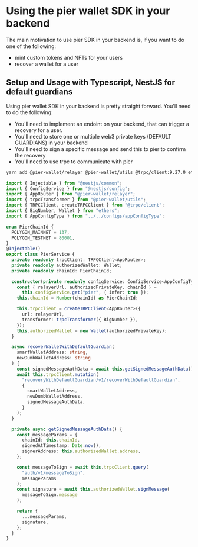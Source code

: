 # Using the pier wallet SDK in your backend

The main motivation to use pier SDK in your backend is, if you want to do one of the following:

- mint custom tokens and NFTs for your users
- recover a wallet for a user

## Setup and Usage with Typescript, NestJS for default guardians

Using pier wallet SDK in your backend is pretty straight forward. You'll need to do the following:

- You'll need to implement an endoint on your backend, that can trigger a recovery for a user.
- You'll need to store one or multiple web3 private keys (DEFAULT GUARDIANS) in your backend
- You'll need to sign a specific message and send this to pier to confirm the recovery
- You'll need to use trpc to communicate with pier

```sh
yarn add @pier-wallet/relayer @pier-wallet/utils @trpc/client:9.27.0 ethers:^5.7.2
```

```ts
import { Injectable } from "@nestjs/common";
import { ConfigService } from "@nestjs/config";
import { AppRouter } from "@pier-wallet/relayer";
import { trpcTransformer } from "@pier-wallet/utils";
import { TRPCClient, createTRPCClient } from "@trpc/client";
import { BigNumber, Wallet } from "ethers";
import { AppConfigType } from "../../configs/appConfigType";

enum PierChainId {
  POLYGON_MAINNET = 137,
  POLYGON_TESTNET = 80001,
}
@Injectable()
export class PierService {
  private readonly trpcClient: TRPCClient<AppRouter>;
  private readonly authorizedWallet: Wallet;
  private readonly chainId: PierChainId;

  constructor(private readonly configService: ConfigService<AppConfigType>) {
    const { relayerUrl, authorizedPrivateKey, chainId } =
      this.configService.get("pier", { infer: true });
    this.chainId = Number(chainId) as PierChainId;

    this.trpcClient = createTRPCClient<AppRouter>({
      url: relayerUrl,
      transformer: trpcTransformer({ BigNumber }),
    });
    this.authorizedWallet = new Wallet(authorizedPrivateKey);
  }

  async recoverWalletWithDefaultGuardian(
    smartWalletAddress: string,
    newDumbWalletAddress: string
  ) {
    const signedMessageAuthData = await this.getSignedMessageAuthData();
    await this.trpcClient.mutation(
      "recoveryWithDefaultGuardian/v1/recoverWithDefaultGuardian",
      {
        smartWalletAddress,
        newDumbWalletAddress,
        signedMessageAuthData,
      }
    );
  }

  private async getSignedMessageAuthData() {
    const messageParams = {
      chainId: this.chainId,
      signedAtTimestamp: Date.now(),
      signerAddress: this.authorizedWallet.address,
    };

    const messageToSign = await this.trpcClient.query(
      "auth/v1/messageToSign",
      messageParams
    );
    const signature = await this.authorizedWallet.signMessage(
      messageToSign.message
    );

    return {
      ...messageParams,
      signature,
    };
  }
}
```
